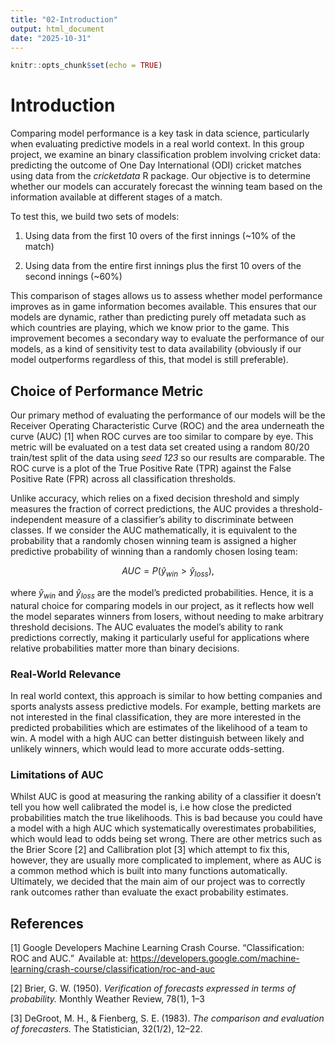 ```yaml
---
title: "02-Introduction"
output: html_document
date: "2025-10-31"
---
```


```r
knitr::opts_chunk$set(echo = TRUE)
```

# Introduction

Comparing model performance is a key task in data science, particularly when evaluating predictive models in a real world context. In this group project, we examine an binary classification problem involving cricket data: predicting the outcome of One Day International (ODI) cricket matches using data from the *cricketdata* R package. Our objective is to determine whether our models can accurately forecast the winning team based on the information available at different stages of a match.

To test this, we build two sets of models:

1.  Using data from the first 10 overs of the first innings (\~10% of the match)

2.  Using data from the entire first innings plus the first 10 overs of the second innings (\~60%)

This comparison of stages allows us to assess whether model performance improves as in game information becomes available. This ensures that our models are dynamic, rather than predicting purely off metadata such as which countries are playing, which we know prior to the game. This improvement becomes a secondary way to evaluate the performance of our models, as a kind of sensitivity test to data availability (obviously if our model outperforms regardless of this, that model is still preferable).

## Choice of Performance Metric

Our primary method of evaluating the performance of our models will be the Receiver Operating Characteristic Curve (ROC) and the area underneath the curve (AUC) [1] when ROC curves are too similar to compare by eye. This metric will be evaluated on a test data set created using a random 80/20 train/test split of the data using *seed 123* so our results are comparable. The ROC curve is a plot of the True Positive Rate (TPR) against the False Positive Rate (FPR) across all classification thresholds.

Unlike accuracy, which relies on a fixed decision threshold and simply measures the fraction of correct predictions, the AUC provides a threshold-independent measure of a classifier's ability to discriminate between classes. If we consider the AUC mathematically, it is equivalent to the probability that a randomly chosen winning team is assigned a higher predictive probability of winning than a randomly chosen losing team:

$$
AUC = P(\hat{y}_{win} > \hat{y}_{loss}),
$$

where $\hat{y}_{win}$ and $\hat{y}_{loss}$ are the model's predicted probabilities. Hence, it is a natural choice for comparing models in our project, as it reflects how well the model separates winners from losers, without needing to make arbitrary threshold decisions. The AUC evaluates the model's ability to rank predictions correctly, making it particularly useful for applications where relative probabilities matter more than binary decisions.

### Real-World Relevance

In real world context, this approach is similar to how betting companies and sports analysts assess predictive models. For example, betting markets are not interested in the final classification, they are more interested in the predicted probabilities which are estimates of the likelihood of a team to win. A model with a high AUC can better distinguish between likely and unlikely winners, which would lead to more accurate odds-setting.

### Limitations of AUC

Whilst AUC is good at measuring the ranking ability of a classifier it doesn't tell you how well calibrated the model is, i.e how close the predicted probabilities match the true likelihoods. This is bad because you could have a model with a high AUC which systematically overestimates probabilities, which would lead to odds being set wrong. There are other metrics such as the Brier Score [2] and Callibration plot [3] which attempt to fix this, however, they are usually more complicated to implement, where as AUC is a common method which is built into many functions automatically. Ultimately, we decided that the main aim of our project was to correctly rank outcomes rather than evaluate the exact probability estimates.

## References

[1] Google Developers Machine Learning Crash Course. “Classification: ROC and AUC.”  Available at: [https://developers.google.com/machine-learning/crash-course/classification/roc-and-auc](https://developers.google.com/machine-learning/crash-course/classification/roc-and-auc?utm_source=chatgpt.com)

[2] Brier, G. W. (1950). *Verification of forecasts expressed in terms of probability.* Monthly Weather Review, 78(1), 1–3

[3] DeGroot, M. H., & Fienberg, S. E. (1983). *The comparison and evaluation of forecasters.* The Statistician, 32(1/2), 12–22.
